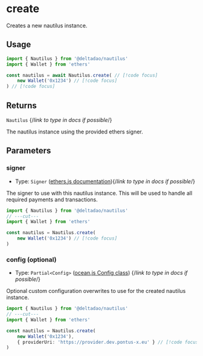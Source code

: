 # create

Creates a new nautilus instance.

## Usage

```ts twoslash
import { Nautilus } from '@deltadao/nautilus'
import { Wallet } from 'ethers'

const nautilus = await Nautilus.create( // [!code focus]
    new Wallet('0x1234') // [!code focus]
) // [!code focus]
```

## Returns

`Nautilus` {/*link to type in docs if possible*/}

The nautilus instance using the provided ethers signer.

## Parameters

### signer
- Type: `Signer` ([ethers.js documentation](https://docs.ethers.org/v5/api/signer/)){/*link to type in docs if possible*/}

The signer to use with this nautilus instance. This will be used to handle all required payments and transactions.
```ts twoslash
import { Nautilus } from '@deltadao/nautilus'
// ---cut---
import { Wallet } from 'ethers'

const nautilus = Nautilus.create(
    new Wallet('0x1234') // [!code focus]
)
```

### config (optional)
- Type: `Partial<Config>` ([ocean.js Config class](https://github.com/oceanprotocol/ocean.js/blob/main/src/config/Config.ts)) {/*link to type in docs if possible*/}

Optional custom configuration overwrites to use for the created nautilus instance.
```ts twoslash
import { Nautilus } from '@deltadao/nautilus'
// ---cut---
import { Wallet } from 'ethers'

const nautilus = Nautilus.create(
    new Wallet('0x1234'),
    { providerUri: 'https://provider.dev.pontus-x.eu' } // [!code focus]
)
```
